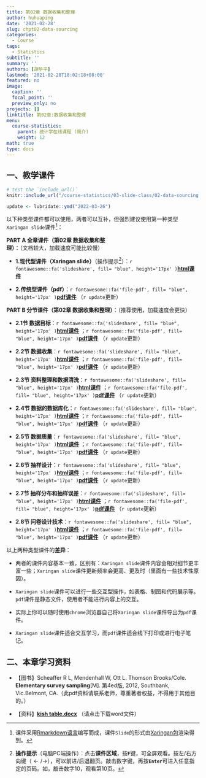 ```yaml
---
title: 第02章 数据收集和整理
author: huhuaping
date: '2021-02-28'
slug: chpt02-data-sourcing
categories:
  - Course
tags:
  - Statistics
subtitle: ''
summary: ''
authors: [胡华平]
lastmod: '2021-02-28T18:02:18+08:00'
featured: no
image:
  caption: ''
  focal_point: ''
  preview_only: no
projects: []
linktitle: 第02章:数据收集和整理
menu:
  course-statistics:
    parent: 统计学在线课程 (简介)
    weight: 12
math: true
type: docs
---
```


## 一、教学课件

```r
# test the `include_url()`
knitr::include_url("/course-statistics/03-slide-class/02-data-sourcing.html")
```

```r
update <- lubridate::ymd("2022-03-26")
```


以下种类型课件都可以使用，两者可以互补，但强烈建议使用第一种类型`Xaringan slide`课件[^a]：

**PART A 全章课件（第02章 数据收集和整理）**：（文档较大，加载速度可能比较慢）

- **1.现代型课件（Xaringan slide）**（操作提示[^b]）：`r fontawesome::fa('slideshare', fill= "blue", height='17px' )`[**html课件**](/course-statistics/03-slide-class/02-part00-index.html) 

- **2.传统型课件（pdf）**：`r fontawesome::fa('file-pdf', fill= "blue", height='17px' )`[**pdf课件**](/course-statistics/material/02-part00-index-169.pdf) （`r update`更新）

**PART B 分节课件（第02章 数据收集和整理）**：（推荐使用，加载速度会更快）

- **2.1节 数据目标**：`r fontawesome::fa('slideshare', fill= "blue", height='17px' )`[**html课件**](/course-statistics/03-slide-class/02-part01-data-target.html) ；`r fontawesome::fa('file-pdf', fill= "blue", height='17px' )`[**pdf课件**](/course-statistics/material/02-part01-data-target-169.pdf) （`r update`更新）

- **2.2节 数据收集**：`r fontawesome::fa('slideshare', fill= "blue", height='17px' )`[**html课件**](/course-statistics/03-slide-class/02-part02-data-collect.html) ；`r fontawesome::fa('file-pdf', fill= "blue", height='17px' )`[**pdf课件**](/course-statistics/material/02-part02-data-collect-169.pdf) （`r update`更新）

- **2.3节 资料整理和数据清洗**：`r fontawesome::fa('slideshare', fill= "blue", height='17px' )`[**html课件**](/course-statistics/03-slide-class/02-part03-data-clean.html) ；`r fontawesome::fa('file-pdf', fill= "blue", height='17px' )`[**pdf课件**](/course-statistics/material/02-part03-data-clean-169.pdf) （`r update`更新）

- **2.4节 数据的数据库化**：`r fontawesome::fa('slideshare', fill= "blue", height='17px' )`[**html课件**](/course-statistics/03-slide-class/02-part04-data-base.html) ；`r fontawesome::fa('file-pdf', fill= "blue", height='17px' )`[**pdf课件**](/course-statistics/material/02-part04-data-base-169.pdf) （`r update`更新）

- **2.5节 数据质量**：`r fontawesome::fa('slideshare', fill= "blue", height='17px' )`[**html课件**](/course-statistics/03-slide-class/02-part05-data-quality.html) ；`r fontawesome::fa('file-pdf', fill= "blue", height='17px' )`[**pdf课件**](/course-statistics/material/02-part05-data-quality-169.pdf) （`r update`更新）

- **2.6节 抽样设计**：`r fontawesome::fa('slideshare', fill= "blue", height='17px' )`[**html课件**](/course-statistics/03-slide-class/02-part06-sampling-design.html) ；`r fontawesome::fa('file-pdf', fill= "blue", height='17px' )`[**pdf课件**](/course-statistics/material/02-part06-sampling-design-169.pdf) （`r update`更新）

- **2.7节 抽样分布和抽样误差**：`r fontawesome::fa('slideshare', fill= "blue", height='17px' )`[**html课件**](/course-statistics/03-slide-class/02-part07-sampling-error.html) ；`r fontawesome::fa('file-pdf', fill= "blue", height='17px' )`[**pdf课件**](/course-statistics/material/02-part07-sampling-error-169.pdf) （`r update`更新）

- **2.8节 问卷设计技术**：`r fontawesome::fa('slideshare', fill= "blue", height='17px' )`[**html课件**](/course-statistics/03-slide-class/02-part08-questionaire-tech.html) ；`r fontawesome::fa('file-pdf', fill= "blue", height='17px' )`[**pdf课件**](/course-statistics/material/02-part08-questionaire-tech-169.pdf) （`r update`更新）


以上两种类型课件的**差异**：

- 两者的课件内容基本一致，区别有：`Xaringan slide`课件内容会相对细节更丰富一些；`Xaringan slide`课件更新频率会更高、更及时（里面有一些技术性原因）。

- `Xaringan slide`课件可以进行一些交互型操作，如表格、制图和代码展示等。`pdf`课件是静态文件，使用者不能进行内容上的交互。

- 实际上你可以随时使用`chrome`浏览器自己将`Xaringan slide`课件导出为`pdf`课件。

- `Xaringan slide`课件适合交互学习，而`pdf`课件适合线下打印或进行电子笔记。

## 二、本章学习资料

- 【图书】Scheaffer R L, Mendenhall W, Ott L. Thomson Brooks/Cole. **Elementary survey sampling**[M]. 第4ed版, 2012, Southbank, Vic.Belmont, CA.（此pdf资料请联系老师，尊重著者权益，不得用于其他目的。）

- 【资料】[**kish table.docx**](/course-statistics/material/Kish-Tables.docx) （请点击下载word文件）

<!---footnote following--->

[^a]:课件采用[Rmarkdown语言](https://rmarkdown.rstudio.com/)编写而成，课件`Slide`的形式由[Xaringan包](https://github.com/yihui/xaringan)渲染得到。

[^b]:**操作提示**（电脑PC端操作）：点击**课件区域**，按**`F`**键，可全屏观看。按左/右方向键（$\leftarrow/\rightarrow$），可以前进/后退翻页。敲击数字键，再按**`Enter`**可进入任意指定的页码。如，敲击数字10，观看第10页。

